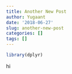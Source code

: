 ```yaml
---
title: Another New Post
author: Yugaant
date: '2018-06-27'
slug: another-new-post
categories: []
tags: []
---
```

```r
library(dplyr)
```

hi